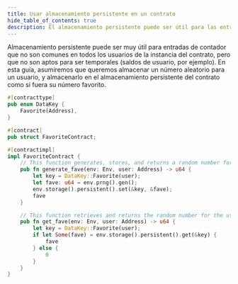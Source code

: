 ```yaml
---
title: Usar almacenamiento persistente en un contrato
hide_table_of_contents: true
description: El almacenamiento persistente puede ser útil para las entradas del libro de contabilidad que no son comunes a todos los usuarios de la instancia del contrato.
---
```


Almacenamiento persistente puede ser muy útil para entradas de contador que no son comunes en todos los usuarios de la instancia del contrato, pero que no son aptos para ser temporales (saldos de usuario, por ejemplo). En esta guía, asumiremos que queremos almacenar un número aleatorio para un usuario, y almacenarlo en el almacenamiento persistente del contrato como si fuera su número favorito.

```rust
#[contracttype]
pub enum DataKey {
    Favorite(Address),
}

#[contract]
pub struct FavoriteContract;

#[contractimpl]
impl FavoriteContract {
    // This function generates, stores, and returns a random number for the user
    pub fn generate_fave(env: Env, user: Address) -> u64 {
        let key = DataKey::Favorite(user);
        let fave: u64 = env.prng().gen();
        env.storage().persistent().set(&key, &fave);
        fave
    }

    // This function retrieves and returns the random number for the user
    pub fn get_fave(env: Env, user: Address) -> u64 {
        let key = DataKey::Favorite(user);
        if let Some(fave) = env.storage().persistent().get(&key) {
            fave
        } else {
            0
        }
    }
}
```

